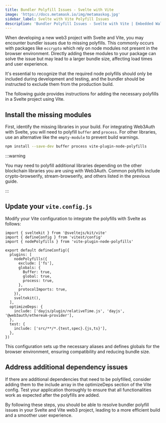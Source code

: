 ```yaml
---
title: Bundler Polyfill Issues - Svelte with Vite
image: 'https://docs.metamask.io/img/metamaskog.jpg'
sidebar_label: Svelte with Vite Polyfill Issues
description: 'Bundler Polyfill Issues - Svelte with Vite | Embedded Wallets'
---
```


When developing a new web3 project with Svelte and Vite, you may encounter bundler issues due to missing polyfills. This commonly occurs with packages like `eccrypto` which rely on node modules not present in the browser environment. Directly adding these modules to your package can solve the issue but may lead to a larger bundle size, affecting load times and user experience.

It's essential to recognize that the required node polyfills should only be included during development and testing, and the bundler should be instructed to exclude them from the production build.

The following guide provides instructions for adding the necessary polyfills in a Svelte project using Vite.

## Install the missing modules

First, identify the missing libraries in your build. For integrating Web3Auth with Svelte, you will need to polyfill `buffer` and `process`. For other libraries, use an alternative like the `empty-module` to prevent build warnings.

```bash npm2yarn
npm install --save-dev buffer process vite-plugin-node-polyfills
```

:::warning

You may need to polyfill additional libraries depending on the other blockchain libraries you are using with Web3Auth. Common polyfills include crypto-browserify, stream-browserify, and others listed in the previous guide.

:::

## Update your `vite.config.js`

Modify your Vite configuration to integrate the polyfills with Svelte as follows:

```tsx
import { sveltekit } from '@sveltejs/kit/vite'
import { defineConfig } from 'vitest/config'
import { nodePolyfills } from 'vite-plugin-node-polyfills'

export default defineConfig({
  plugins: [
    nodePolyfills({
      exclude: ['fs'],
      globals: {
        Buffer: true,
        global: true,
        process: true,
      },
      protocolImports: true,
    }),
    sveltekit(),
  ],
  optimizeDeps: {
    include: ['dayjs/plugin/relativeTime.js', 'dayjs', '@web3auth/ethereum-provider'],
  },
  test: {
    include: ['src/**/*.{test,spec}.{js,ts}'],
  },
})
```

This configuration sets up the necessary aliases and defines globals for the browser environment, ensuring compatibility and reducing bundle size.

## Address additional dependency issues

If there are additional dependencies that need to be polyfilled, consider adding them to the include array in the optimizeDeps section of the Vite config. Test your application thoroughly to ensure that all functionalities work as expected after the polyfills are added.

By following these steps, you should be able to resolve bundler polyfill issues in your Svelte and Vite web3 project, leading to a more efficient build and a smoother user experience.
